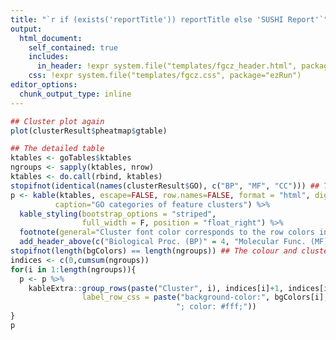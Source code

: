 ```yaml
---
title: "`r if (exists('reportTitle')) reportTitle else 'SUSHI Report'`"
output: 
  html_document:
    self_contained: true
    includes:
      in_header: !expr system.file("templates/fgcz_header.html", package="ezRun")
    css: !expr system.file("templates/fgcz.css", package="ezRun")
editor_options: 
  chunk_output_type: inline
---
```



```r
## Cluster plot again
plot(clusterResult$pheatmap$gtable)
```

```r
## The detailed table
ktables <- goTables$ktables
ngroups <- sapply(ktables, nrow)
ktables <- do.call(rbind, ktables)
stopifnot(identical(names(clusterResult$GO), c("BP", "MF", "CC"))) ## The order matters
p <- kable(ktables, escape=FALSE, row.names=FALSE, format = "html", digits=4,
          caption="GO categories of feature clusters") %>%
  kable_styling(bootstrap_options = "striped",
                full_width = F, position = "float_right") %>%
  footnote(general="Cluster font color corresponds to the row colors in the heatmap plot.") %>%
  add_header_above(c("Biological Proc. (BP)" = 4, "Molecular Func. (MF)" = 4, "Cellular Comp. (CC)" = 4))
stopifnot(length(bgColors) == length(ngroups)) ## The colour and clusters should match.
indices <- c(0,cumsum(ngroups))
for(i in 1:length(ngroups)){
  p <- p %>% 
    kableExtra::group_rows(paste("Cluster", i), indices[i]+1, indices[i+1],
                label_row_css = paste("background-color:", bgColors[i], 
                                     "; color: #fff;"))
}
p
```